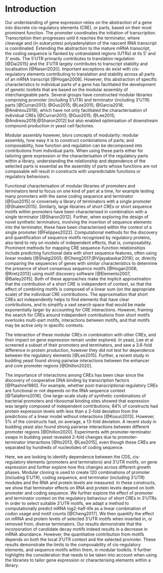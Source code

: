 # Introduction

Our understanding of gene expression relies on the abstraction of a gene into discrete cis-regulatory elements (CRE), or parts, based on their most prominent function. The promoter coordinates the initiation of transcription. Transcription then progresses until it reaches the terminator, where cleavage and (in eukaryotes) polyadenylation of the nascent RNA transcript is coordinated. Extending the abstraction to the mature mRNA transcript, the coding sequence is flanked by untranslated regions (UTRs) at its 5’ and 3’ ends. The 5’UTR primarily contributes to translation regulation [@Dai2015] and the 3’UTR largely contributes to transcript stability and localisation [@Naseri2020]. Important exceptions do exist with cis-regulatory elements contributing to translation and stability across all parts of an mRNA transcript [@Hogan2008]. However, this abstraction of specific characteristics to individual parts of a gene has facilitated the development of genetic toolkits that are based on the modular assembly of interchangeable parts. Several groups have constructed modular libraries comprising promoter (including 5’UTR) and terminator (including 3’UTR) parts [@Curran2013; @Guo2015; @Lee2015; @Garcia2018; @Andreou2018], which have not only facilitated the characterisation of individual CREs [@Curran2013; @Guo2015; @Lee2015; @Andreou2018;@Sharon2012] but also enabled optimisation of downstream compound production in yeast cell factories. 

Modular assembly however, blurs concepts of modularity: modular assembly, how easy it is to construct combinations of parts; and composability, how function and regulation can be decomposed into contributions from individual parts. When using these parts either for tailoring gene expression or the characterisation of the regulatory parts within a library, understanding the relationship and dependence of the selected parts is essential as the assembly of parts whose functions are not composable will result in constructs with unpredictable functions or regulatory behaviours.

Functional characterisation of modular libraries of promoters and terminators tend to focus on one kind of part at a time, for example testing many promoters with the same coding sequence and terminator [@Guo2015] or conversely a library of terminators with a single promoter [@Shalem2015]. Similarly, large libraries of short CREs or short sequence motifs within promoters have been characterised in combination with a single terminator [@Sharon2012]. Further, when exploring the design of novel synthetic terminators, involving the insertion of sequence elements into the terminator, these have been characterised within the context of a single promoter [@Felippes2022]. Computational methods for the discovery and quantification of sequence motifs recognised by regulatory proteins, also tend to rely on models of independent effects, that is, composability. Prominent methods for mapping CRE sequence-function relationships include predicting functional data with short sequence features, often using linear models [@Shalgi2005; @Cheng2017;@Vijayabaskar2019]; or, directly comparing the sequences of genes with similar characteristics to determine the presence of short consensus sequence motifs [@Hogan2008; @Kretz2013] using motif discovery software [@Elemento2007, @Bailey2015]. Both of these approaches make the implicit approximation that the contribution of a short CRE is independent of context, so that the effect of combining motifs is composed of a linear sum (on the appropriate scale) of the individual CRE contributions. The approximation that short CREs act independently helps to find elements that have clear contributions, and to simplify a vast search space that would be made exponentially larger by accounting for CRE interactions. However, framing the search for CREs around independent contributions from short motifs overlooks multi-part motifs, interactions between motifs, and that motifs may be active only in specific contexts.
\enlargethispage{-65.1pt}

The interaction of these modular CREs in combination with other CREs, and their impact on gene expression remain under explored. In yeast, Lee et al screened a subset of their promoters and terminators, and saw a 3.6-fold difference in protein production, however they did not test for dependence between the regulatory elements [@Lee2015]. Further, a recent study in budding yeast found strong pairwise interactions between the enhancer and core promoter regions [@Dhillon2020].

The importance of interactions among CREs has been clear since the discovery of cooperative DNA binding by transcription factors [@Ptashne1980].
For example, whether post-transcriptional regulatory CREs are functional or not depends on the RNA sequence context [@Taliaferro2016].
One large-scale study of synthetic combinations of bacterial promoters and ribosomal binding sites showed that expression was largely composed of independent contributions; 64% of constructs had protein expression levels with less than a 2-fold deviation from the predictions of a linear model without interactions [@Kosuri2013]. 
However, 5% of the constructs had, on average, a 13-fold deviation.
A recent study in budding yeast also found strong pairwise interactions between different promoter regions [@Dhillon2020].
Experiments with promoter-terminator swaps in budding yeast revealed 2-fold changes due to promoter-terminator interactions [@Ito2013, @Lee2015], even though these CREs are separated by hundreds of nucleotides of coding sequence. 

Here, we are looking to identify dependence between the CDS, cis-regulatory elements (promoters and terminators) and 3’UTR motifs, on gene expression and further explore how this changes across different growth phases. Modular cloning is used to create 120 combinations of promoter (including 5’UTR), coding sequence, and terminator (including 3’UTR) modules and the RNA and protein levels are measured. In these constructs, we show that terminator effects on RNA and protein levels depend on both promoter and coding sequence. We further explore the effect of promoter and terminator context on the regulatory behaviour of short CREs in 3’UTRs. In order to select suitable 3’UTR motifs, we adapt a method to computationally predict mRNA log2-half-life as a linear combination of codon usage and motif counts [@Cheng2017]. We then quantify the effect on mRNA and protein levels of selected 3’UTR motifs when inserted in, or removed from, diverse terminators. Our results demonstrate that the incorporation of candidate decay motifs indeed results in a decrease in mRNA abundance. However, the quantitative contribution from motifs depends on both the local 3’UTR context and the selected promoter. These results demonstrate the limits to the composability of cis-regulatory elements, and sequence motifs within them, in modular toolkits. It further highlights the consideration that needs to be taken into account when using the libraries to tailor gene expression or characterising elements within a library.